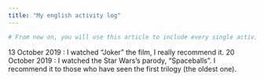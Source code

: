 ```yaml
---
title: "My english activity log"
---
```

```r
# From now on, you will use this article to include every single activity that you do in English in a chronological order (e.g. reading a book in English, watching TV shows and series in English, going to an English Evening in Mons, travelling to an English-speaking country, playing games in English such as the pretty exciting game LyricsTraining, etc.). You can even write a few lines about what you’ve watched/read/done and recommend certain things to your friends. The sky’s the limit! We value personal initiative and we will be happy to read whatever you have to offer.
```

13 October 2019 : I watched "Joker" the film, I really recommend it.
20 October 2019 : I watched the Star Wars's parody, "Spaceballs". I recommend it to those who have seen the first trilogy (the oldest one).


